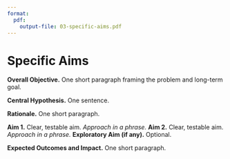 ```yaml
---
format:
  pdf:
    output-file: 03-specific-aims.pdf
---
```

# Specific Aims

**Overall Objective.** One short paragraph framing the problem and long-term goal.

**Central Hypothesis.** One sentence.

**Rationale.** One short paragraph.

**Aim 1.** Clear, testable aim. *Approach in a phrase.*
**Aim 2.** Clear, testable aim. *Approach in a phrase.*
**Exploratory Aim (if any).** Optional.

**Expected Outcomes and Impact.** One short paragraph.

